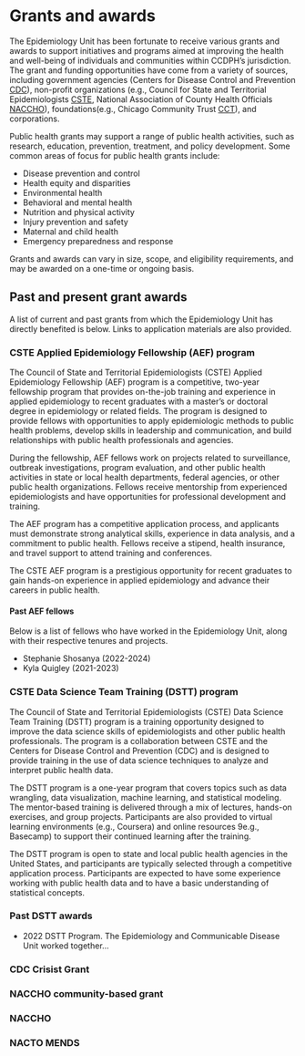 # Grants and awards {.unnumbered}

The Epidemiology Unit has been fortunate to receive various grants and awards to support initiatives and programs aimed at improving the health and well-being of individuals and communities within CCDPH's jurisdiction. The grant and funding opportunities have come from a variety of sources, including government agencies (Centers for Disease Control and Prevention [CDC](https://www.cdc.gov/)), non-profit organizations (e.g., Council for State and Territorial Epidemiologists [CSTE](https://www.cste.org/), National Association of County Health Officials [NACCHO](https://www.naccho.org)), foundations(e.g., Chicago Community Trust [CCT](https://www.cct.org/)), and corporations.

Public health grants may support a range of public health activities, such as research, education, prevention, treatment, and policy development. Some common areas of focus for public health grants include:

-   Disease prevention and control
-   Health equity and disparities
-   Environmental health
-   Behavioral and mental health
-   Nutrition and physical activity
-   Injury prevention and safety
-   Maternal and child health
-   Emergency preparedness and response

Grants and awards can vary in size, scope, and eligibility requirements, and may be awarded on a one-time or ongoing basis.

## Past and present grant awards 
A list of current and past grants from which the Epidemiology Unit has directly benefited is below. Links to application materials are also provided.

### CSTE Applied Epidemiology Fellowship (AEF) program
The Council of State and Territorial Epidemiologists (CSTE) Applied Epidemiology Fellowship (AEF) program is a competitive, two-year fellowship program that provides on-the-job training and experience in applied epidemiology to recent graduates with a master's or doctoral degree in epidemiology or related fields. The program is designed to provide fellows with opportunities to apply epidemiologic methods to public health problems, develop skills in leadership and communication, and build relationships with public health professionals and agencies.

During the fellowship, AEF fellows work on projects related to surveillance, outbreak investigations, program evaluation, and other public health activities in state or local health departments, federal agencies, or other public health organizations. Fellows receive mentorship from experienced epidemiologists and have opportunities for professional development and training.

The AEF program has a competitive application process, and applicants must demonstrate strong analytical skills, experience in data analysis, and a commitment to public health. Fellows receive a stipend, health insurance, and travel support to attend training and conferences.

The CSTE AEF program is a prestigious opportunity for recent graduates to gain hands-on experience in applied epidemiology and advance their careers in public health.

#### Past AEF fellows 
Below is a list of fellows who have worked in the Epidemiology Unit, along with their respective tenures and projects.

-   Stephanie Shosanya (2022-2024)
-   Kyla Quigley (2021-2023)

### CSTE Data Science Team Training (DSTT) program
The Council of State and Territorial Epidemiologists (CSTE) Data Science Team Training (DSTT) program is a training opportunity designed to improve the data science skills of epidemiologists and other public health professionals. The program is a collaboration between CSTE and the Centers for Disease Control and Prevention (CDC) and is designed to provide training in the use of data science techniques to analyze and interpret public health data.

The DSTT program is a one-year program that covers topics such as data wrangling, data visualization, machine learning, and statistical modeling. The mentor-based training is delivered through a mix of lectures, hands-on exercises, and group projects. Participants are also provided to virtual learning environments (e.g., Coursera) and online resources 9e.g., Basecamp) to support their continued learning after the training.

The DSTT program is open to state and local public health agencies in the United States, and participants are typically selected through a competitive application process. Participants are expected to have some experience working with public health data and to have a basic understanding of statistical concepts.

### Past DSTT awards

-   2022 DSTT Program. The Epidemiology and Communicable Disease Unit worked together...

### CDC Crisist Grant

### NACCHO community-based grant

### NACCHO

### NACTO MENDS